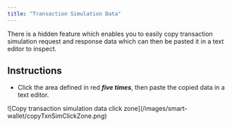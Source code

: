 ```yaml
---
title: "Transaction Simulation Data"
---
```


There is a hidden feature which enables you to easily copy transaction simulation request and response data which can then be pasted it in a text editor to inspect.

## Instructions
- Click the area defined in red **_five times_**, then paste the copied data in a text editor.

<div style={{ display: 'flex', justifyContent: 'center' }}>
  <div style={{ width: 450 }}>
<Frame>
    ![Copy transaction simulation data click zone](/images/smart-wallet/copyTxnSimClickZone.png)
</Frame>
  </div>
</div>